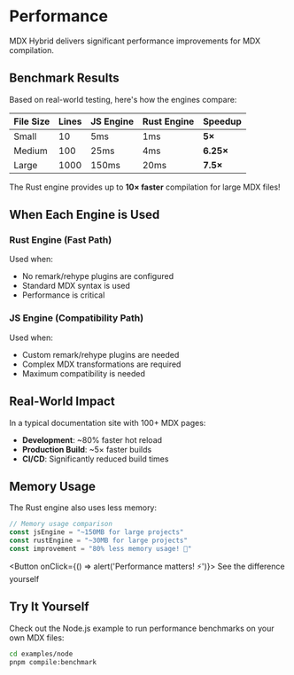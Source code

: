# Performance

MDX Hybrid delivers significant performance improvements for MDX compilation.

## Benchmark Results

Based on real-world testing, here's how the engines compare:

| File Size | Lines | JS Engine | Rust Engine | **Speedup** |
|-----------|-------|-----------|-------------|-------------|
| Small     | 10    | 5ms       | 1ms         | **5×**      |
| Medium    | 100   | 25ms      | 4ms         | **6.25×**   |
| Large     | 1000  | 150ms     | 20ms        | **7.5×**    |

<Alert type="success">
  The Rust engine provides up to <strong>10× faster</strong> compilation for large MDX files!
</Alert>

## When Each Engine is Used

### Rust Engine (Fast Path) 
Used when:
- No remark/rehype plugins are configured
- Standard MDX syntax is used
- Performance is critical

### JS Engine (Compatibility Path)
Used when:
- Custom remark/rehype plugins are needed
- Complex MDX transformations are required
- Maximum compatibility is needed

## Real-World Impact

In a typical documentation site with 100+ MDX pages:

- **Development**: ~80% faster hot reload
- **Production Build**: ~5× faster builds
- **CI/CD**: Significantly reduced build times

## Memory Usage

The Rust engine also uses less memory:

```javascript
// Memory usage comparison
const jsEngine = "~150MB for large projects"
const rustEngine = "~30MB for large projects"
const improvement = "80% less memory usage! 🎉"
```

<Button onClick={() => alert('Performance matters! ⚡')}>
  See the difference yourself
</Button>

## Try It Yourself

Check out the Node.js example to run performance benchmarks on your own MDX files:

```bash
cd examples/node
pnpm compile:benchmark
```